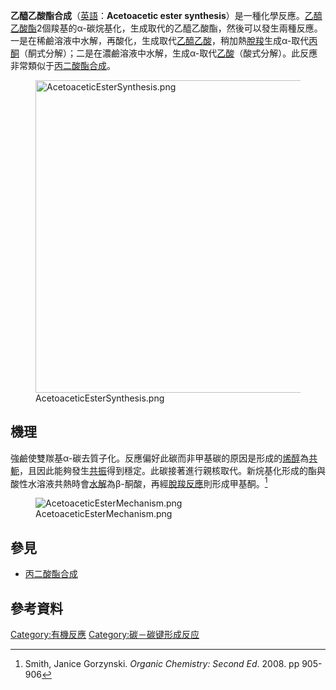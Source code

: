 '''乙醯乙酸酯合成'''（[[英語|英語]]：'''Acetoacetic ester synthesis'''）是一種化學反應。[[乙醯乙酸乙酯|乙醯乙酸酯]]2個羧基的α-碳烷基化，生成取代的乙醯乙酸酯，然後可以發生兩種反應。一是在稀鹼溶液中水解，再酸化，生成取代[[乙醯乙酸|乙醯乙酸]]，稍加熱[[脫羧|脫羧]]生成α-取代[[丙酮|丙酮]]（酮式分解）；二是在濃鹼溶液中水解，生成α-取代[[乙酸|乙酸]]（酸式分解）。此反應非常類似于[[丙二酸酯合成|丙二酸酯合成]]。

[[File:AcetoaceticEsterSynthesis.png|500px]]

==機理==
強鹼使雙羰基α-碳去質子化。反應偏好此碳而非甲基碳的原因是形成的[[烯醇|烯醇]]為[[共軛|共軛]]，且因此能夠發生[[共振結構|共振]]得到穩定。此碳接著進行親核取代。新烷基化形成的酯與酸性水溶液共熱時會[[水解|水解]]為β-酮酸，再經[[脫羧反應|脫羧反應]]則形成甲基酮。<ref>Smith, Janice Gorzynski. ''Organic Chemistry: Second Ed''. 2008. pp 905-906</ref>

[[File:AcetoaceticEsterMechanism.png|center]]

==參見==
*[[丙二酸酯合成|丙二酸酯合成]]

==參考資料==
{{Reflist}}

[[Category:有機反應|Category:有機反應]]
[[Category:碳－碳键形成反应|Category:碳－碳键形成反应]]